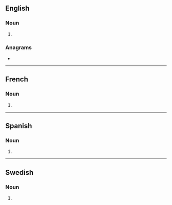 {{also|Tsunamis|tsunâmis|tsunami's}}
==English==

===Noun===
{{head|en|noun form}}

# {{plural of|tsunami|lang=en}}

===Anagrams===
* {{anagrams|en|a=aimnsstu|Mustains|Smutsian}}

----

==French==

===Noun===
{{head|fr|noun plural form|g=?}}

# {{plural of|tsunami|lang=fr}}

----

==Spanish==

===Noun===
{{head|es|noun form}}

# {{plural of|tsunami|lang=es}}

----

==Swedish==

===Noun===
{{head|sv|noun form}}

# {{sv-noun-form-indef-gen|tsunami}}